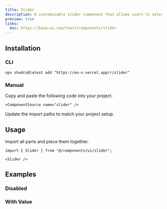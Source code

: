 ```yaml
---
title: Slider
description: A customizable slider component that allows users to select a value or range by dragging a handle along a track.
preview: true
links:
  doc: https://base-ui.com/react/components/slider
---
```


<ComponentTabs name="slider-demo" />

## Installation

### CLI

```package-install
npx shadcn@latest add "https://eo-n.vercel.app/r/slider"
```

### Manual

<Steps>

  <Step>
    Copy and paste the following code into your project.

    <ComponentSource name="slider" />

  </Step>
  
  <Step>Update the import paths to match your project setup.</Step>

</Steps>

## Usage

Import all parts and piece them together.

```tsx
import { Slider } from "@/components/ui/slider";
```

```tsx
<Slider />
```

## Examples

### Disabled

<ComponentTabs name="slider-disabled" />

### With Value

<ComponentTabs name="slider-with-value" />
